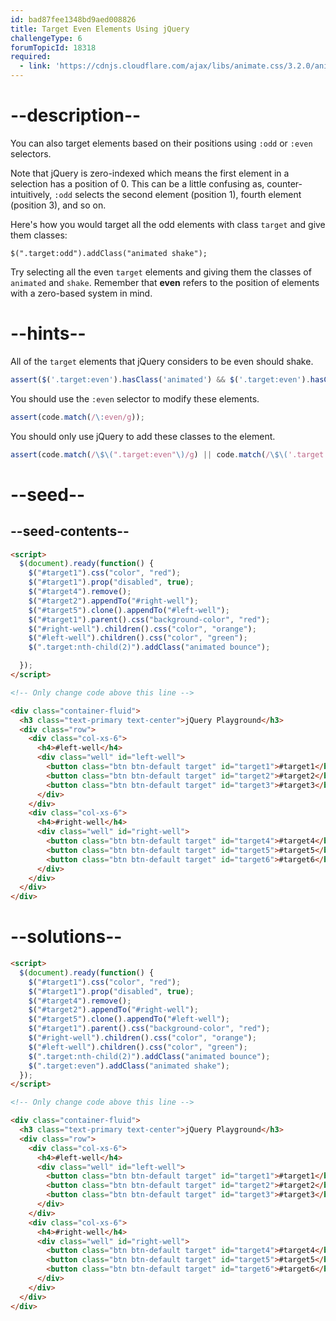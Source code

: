 ```yaml
---
id: bad87fee1348bd9aed008826
title: Target Even Elements Using jQuery
challengeType: 6
forumTopicId: 18318
required:
  - link: 'https://cdnjs.cloudflare.com/ajax/libs/animate.css/3.2.0/animate.css'
---
```


# --description--

You can also target elements based on their positions using `:odd` or `:even` selectors.

Note that jQuery is zero-indexed which means the first element in a selection has a position of 0. This can be a little confusing as, counter-intuitively, `:odd` selects the second element (position 1), fourth element (position 3), and so on.

Here's how you would target all the odd elements with class `target` and give them classes:

`$(".target:odd").addClass("animated shake");`

Try selecting all the even `target` elements and giving them the classes of `animated` and `shake`. Remember that **even** refers to the position of elements with a zero-based system in mind.

# --hints--

All of the `target` elements that jQuery considers to be even should shake.

```js
assert($('.target:even').hasClass('animated') && $('.target:even').hasClass('shake'));
```

You should use the `:even` selector to modify these elements.

```js
assert(code.match(/\:even/g));
```

You should only use jQuery to add these classes to the element.

```js
assert(code.match(/\$\(".target:even"\)/g) || code.match(/\$\('.target:even'\)/g) || code.match(/\$\(".target"\).filter\(":even"\)/g) || code.match(/\$\('.target'\).filter\(':even'\)/g));
```

# --seed--

## --seed-contents--

```html
<script>
  $(document).ready(function() {
    $("#target1").css("color", "red");
    $("#target1").prop("disabled", true);
    $("#target4").remove();
    $("#target2").appendTo("#right-well");
    $("#target5").clone().appendTo("#left-well");
    $("#target1").parent().css("background-color", "red");
    $("#right-well").children().css("color", "orange");
    $("#left-well").children().css("color", "green");
    $(".target:nth-child(2)").addClass("animated bounce");

  });
</script>

<!-- Only change code above this line -->

<div class="container-fluid">
  <h3 class="text-primary text-center">jQuery Playground</h3>
  <div class="row">
    <div class="col-xs-6">
      <h4>#left-well</h4>
      <div class="well" id="left-well">
        <button class="btn btn-default target" id="target1">#target1</button>
        <button class="btn btn-default target" id="target2">#target2</button>
        <button class="btn btn-default target" id="target3">#target3</button>
      </div>
    </div>
    <div class="col-xs-6">
      <h4>#right-well</h4>
      <div class="well" id="right-well">
        <button class="btn btn-default target" id="target4">#target4</button>
        <button class="btn btn-default target" id="target5">#target5</button>
        <button class="btn btn-default target" id="target6">#target6</button>
      </div>
    </div>
  </div>
</div>
```

# --solutions--

```html
<script>
  $(document).ready(function() {
    $("#target1").css("color", "red");
    $("#target1").prop("disabled", true);
    $("#target4").remove();
    $("#target2").appendTo("#right-well");
    $("#target5").clone().appendTo("#left-well");
    $("#target1").parent().css("background-color", "red");
    $("#right-well").children().css("color", "orange");
    $("#left-well").children().css("color", "green");
    $(".target:nth-child(2)").addClass("animated bounce");
    $(".target:even").addClass("animated shake");
  });
</script>

<!-- Only change code above this line -->

<div class="container-fluid">
  <h3 class="text-primary text-center">jQuery Playground</h3>
  <div class="row">
    <div class="col-xs-6">
      <h4>#left-well</h4>
      <div class="well" id="left-well">
        <button class="btn btn-default target" id="target1">#target1</button>
        <button class="btn btn-default target" id="target2">#target2</button>
        <button class="btn btn-default target" id="target3">#target3</button>
      </div>
    </div>
    <div class="col-xs-6">
      <h4>#right-well</h4>
      <div class="well" id="right-well">
        <button class="btn btn-default target" id="target4">#target4</button>
        <button class="btn btn-default target" id="target5">#target5</button>
        <button class="btn btn-default target" id="target6">#target6</button>
      </div>
    </div>
  </div>
</div>
```
